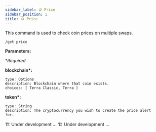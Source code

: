 ```yaml
---
sidebar_label: 🪙 Price
sidebar_position: 1
title: 🪙 Price
---
```


<!-- Imports -->


<!-- Documentation -->

This command is used to check coin prices on multiple swaps.

<Tabs groupId="platforms">
<TabItem value="discord" label="Discord" default>

```
/get price
```

<p>
  <strong>Parameters:</strong>
</p>

\*_Required_

**blockchain\*:**

    type: Options
    description: Blockchain where that coin exists.
    choices: [ Terra Classic, Terra ]

**token\*:**

    type: String
    description: The cryptocurrency you wish to create the price alert for.

</TabItem>

<TabItem value="telegram" label="Telegram">
  🏗️ Under development ...
</TabItem>

<TabItem value="Twitter" label="Twitter">
  🏗️ Under development ...
</TabItem>
</Tabs>

